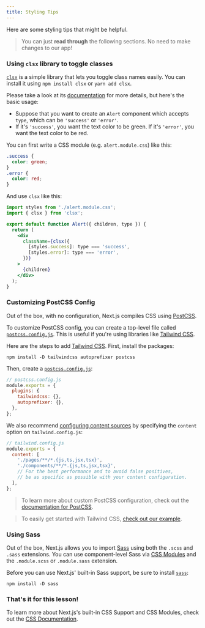 ```yaml
---
title: Styling Tips
---
```


Here are some styling tips that might be helpful.

> You can just **read through** the following sections. No need to make changes to our app!

### Using `clsx` library to toggle classes

[`clsx`](https://www.npmjs.com/package/clsx) is a simple library that lets you toggle class names easily. You can install it using `npm install clsx` or `yarn add clsx`.

Please take a look at its [documentation](https://github.com/lukeed/clsx) for more details, but here's the basic usage:

- Suppose that you want to create an `Alert` component which accepts `type`, which can be `'success'` or `'error'`.
- If it's `'success'`, you want the text color to be green. If it's `'error'`, you want the text color to be red.

You can first write a CSS module (e.g. `alert.module.css`) like this:

```css
.success {
  color: green;
}
.error {
  color: red;
}
```

And use `clsx` like this:

```jsx
import styles from './alert.module.css';
import { clsx } from 'clsx';

export default function Alert({ children, type }) {
  return (
    <div
      className={clsx({
        [styles.success]: type === 'success',
        [styles.error]: type === 'error',
      })}
    >
      {children}
    </div>
  );
}
```

### Customizing PostCSS Config

Out of the box, with no configuration, Next.js compiles CSS using [PostCSS](https://postcss.org/).

To customize PostCSS config, you can create a top-level file called [`postcss.config.js`](/docs/advanced-features/customizing-postcss-config#customizing-plugins). This is useful if you're using libraries like [Tailwind CSS](https://tailwindcss.com/).

Here are the steps to add [Tailwind CSS](https://tailwindcss.com/). First, install the packages:

```shell
npm install -D tailwindcss autoprefixer postcss
```

Then, create a [`postcss.config.js`](/docs/advanced-features/customizing-postcss-config#customizing-plugins):

```js
// postcss.config.js
module.exports = {
  plugins: {
    tailwindcss: {},
    autoprefixer: {},
  },
};
```

We also recommend [configuring content sources](https://tailwindcss.com/docs/content-configuration) by specifying the `content` option on `tailwind.config.js`:

```js
// tailwind.config.js
module.exports = {
  content: [
    './pages/**/*.{js,ts,jsx,tsx}',
    './components/**/*.{js,ts,jsx,tsx}',
    // For the best performance and to avoid false positives,
    // be as specific as possible with your content configuration.
  ],
};
```

> To learn more about custom PostCSS configuration, check out the [documentation for PostCSS](/docs/advanced-features/customizing-postcss-config).

> To easily get started with Tailwind CSS, [check out our example](https://github.com/vercel/next.js/tree/canary/examples/with-tailwindcss).

### Using Sass

Out of the box, Next.js allows you to import [Sass](/docs/basic-features/built-in-css-support#sass-support) using both the `.scss` and `.sass` extensions. You can use component-level Sass via [CSS Modules](/docs/basic-features/built-in-css-support#adding-component-level-css) and the `.module.scss` or `.module.sass` extension.

Before you can use Next.js' built-in Sass support, be sure to install [`sass`](https://github.com/sass/sass):

```shell
npm install -D sass
```

### That's it for this lesson!

To learn more about Next.js's built-in CSS Support and CSS Modules, check out the [CSS Documentation](/docs/basic-features/built-in-css-support).
